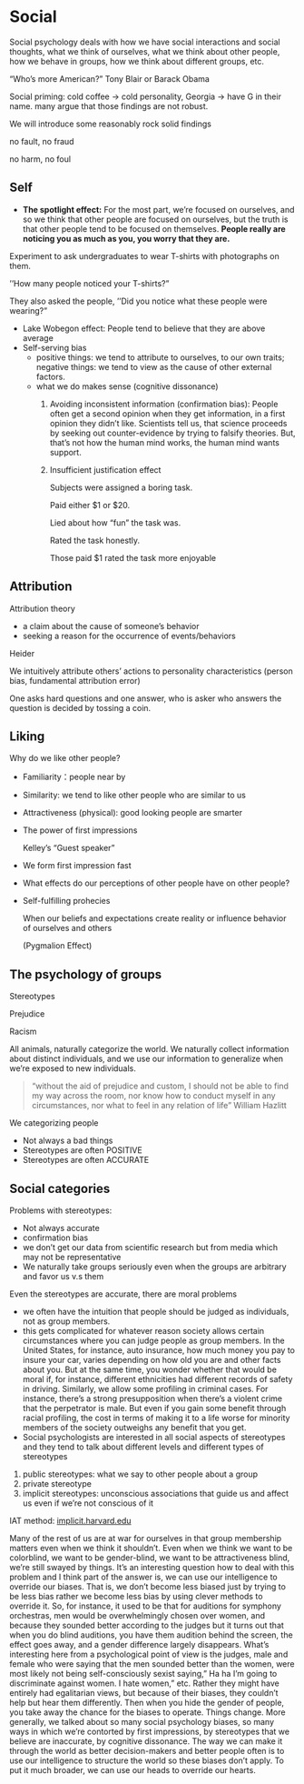 # Social

Social psychology deals with how we have social interactions and social thoughts, what we think of ourselves, what we think about other people, how we behave in groups, how we think about different groups, etc.

"Who's more American?"  Tony Blair or Barack Obama

Social priming: cold coffee → cold personality, Georgia → have G in their name. many argue that those findings are not robust.

We will introduce some reasonably rock solid findings 

no fault, no fraud

no harm, no foul

## Self

- **The spotlight effect:** For the most part, we're focused on ourselves, and so we think that other people are focused on ourselves, but the truth is that other people tend to be focused on themselves. **People really are noticing you as much as you, you worry that they are.**

Experiment to ask undergraduates to wear T-shirts with photographs on them.

''How many people noticed your T-shirts?"

 They also asked the people, ''Did you notice what these people were wearing?"

- Lake Wobegon effect: People tend to believe that they are above average
- Self-serving bias
    - positive things: we tend to attribute to ourselves, to our own traits; negative things: we tend to view as the cause of other external factors.
    - what we do makes sense (cognitive dissonance)
        1. Avoiding inconsistent information (confirmation bias): People often  get a second opinion when they get information, in a first opinion they didn't like. Scientists tell us, that science proceeds by seeking out counter-evidence by trying to falsify theories. But, that's not how the human mind works, the human mind wants support.
        2. Insufficient justification effect

            Subjects were assigned a boring task. 

            Paid either $1 or $20. 

            Lied about how "fun" the task was. 

            Rated the task honestly. 

            Those paid $1 rated the task more enjoyable

## Attribution

Attribution theory

- a claim about the cause of someone's behavior
- seeking a reason for the occurrence of events/behaviors

Heider

We intuitively attribute others' actions to personality characteristics (person bias, fundamental attribution error)

One asks hard questions and one answer, who is asker who answers the question is decided by tossing a coin.

## Liking

Why do we like other people?

- Familiarity：people near by
- Similarity:  we tend to like other people who are similar to us
- Attractiveness (physical): good looking people are smarter

- The power of first impressions

    Kelley's "Guest speaker"

- We form first impression fast

- What effects do our perceptions of other people have on other people?
- Self-fulfilling prohecies

    When our beliefs and expectations create reality or influence behavior of ourselves and others

    (Pygmalion Effect)

## The psychology of groups

Stereotypes

Prejudice

Racism

All animals, naturally categorize the world. We naturally collect information about distinct individuals, and we use our information to generalize when we're exposed to new individuals. 

> "without the aid of prejudice and custom, I should not be able to find my way across the room, nor know how to conduct myself in any circumstances, nor what to feel in any relation of life" William Hazlitt

We categorizing people

- Not always a bad things
- Stereotypes are often POSITIVE
- Stereotypes are often ACCURATE

## Social categories

Problems with stereotypes:

- Not always accurate
- confirmation bias
- we don't get our data from scientific research but from media which may not be representative
- We naturally take groups seriously even when the groups are arbitrary and favor us v.s them

Even the stereotypes are accurate, there are moral problems

- we often have the intuition that people should be judged as individuals, not as group members.
- this gets complicated for whatever reason society allows certain circumstances where you can judge people as group members. In the United States, for instance, auto insurance, how much money you pay to insure your car, varies depending on how old you are and other facts about you. But at the same time, you wonder whether that would be moral if, for instance, different ethnicities had different records of safety in driving. Similarly, we allow some profiling in criminal cases. For instance, there's a strong presupposition when there's a violent crime that the perpetrator is male. But even if you gain some benefit through racial profiling, the cost in terms of making it to a life worse for minority members of the society outweighs any benefit that you get.
- Social psychologists are interested in all social aspects of stereotypes and they tend to talk about different levels and different types of stereotypes
1. public stereotypes: what we say to other people about a group
2. private stereotype
3. implicit stereotypes: unconscious associations that guide us and affect us even if we're not conscious of it

IAT method: [implicit.harvard.edu](http://implicit.harvard.edu/)

Many of the rest of us are at war for ourselves in that group membership matters even when we think it shouldn't. Even when we think we want to be colorblind, we want to be gender-blind, we want to be attractiveness blind, we're still swayed by things. It's an interesting question how to deal with this problem and I think part of the answer is, we can use our intelligence to override our biases. That is, we don't become less biased just by trying to be less bias rather we become less bias by using clever methods to override it. So, for instance, it used to be that for auditions for symphony orchestras, men would be overwhelmingly chosen over women, and because they sounded better according to the judges but it turns out that when you do blind auditions, you have them audition behind the screen, the effect goes away, and a gender difference largely disappears. What's interesting here from a psychological point of view is the judges, male and female who were saying that the men sounded better than the women, were most likely not being self-consciously sexist saying," Ha ha I'm going to discriminate against women. I hate women," etc. Rather they might have entirely had egalitarian views, but because of their biases, they couldn't help but hear them differently. Then when you hide the gender of people, you take away the chance for the biases to operate. Things change. More generally, we talked about so many social psychology biases, so many ways in which we're contorted by first impressions, by stereotypes that we believe are inaccurate, by cognitive dissonance. The way we can make it through the world as better decision-makers and better people often is to use our intelligence to structure the world so these biases don't apply. To put it much broader, we can use our heads to override our hearts.
